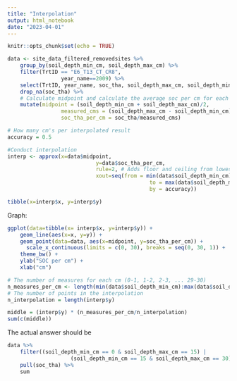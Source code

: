 ```yaml
---
title: "Interpolation"
output: html_notebook
date: "2023-04-01"
---
```


```r
knitr::opts_chunk$set(echo = TRUE)
```

```r
data <- site_data_filtered_removedsites %>%
	group_by(soil_depth_min_cm, soil_depth_max_cm) %>%
	filter(TrtID == "E6_T13_CT_CR8",
				 year_name==2009) %>%
	select(TrtID, year_name, soc_tha, soil_depth_max_cm, soil_depth_min_cm) %>%
	drop_na(soc_tha) %>%
	# Calculate midpoint and calculate the average soc per cm for each measurement depth
	mutate(midpoint = (soil_depth_min_cm + soil_depth_max_cm)/2,
				 measured_cms = (soil_depth_max_cm - soil_depth_min_cm),
				 soc_tha_per_cm = soc_tha/measured_cms)

# How many cm's per interpolated result
accuracy = 0.5

#Conduct interpolation
interp <- approx(x=data$midpoint,
							y=data$soc_tha_per_cm,
							rule=2, # Adds floor and ceiling from lowest and highest y values
							xout=seq(from = min(data$soil_depth_min_cm)+(accuracy/2),
											 to = max(data$soil_depth_max_cm)-(accuracy/2),
											 by = accuracy))

tibble(x=interp$x, y=interp$y)
```

Graph:
```r
ggplot(data=tibble(x= interp$x, y=interp$y)) +
	geom_line(aes(x=x, y=y)) +
	geom_point(data=data, aes(x=midpoint, y=soc_tha_per_cm)) +
	  scale_x_continuous(limits = c(0, 30), breaks = seq(0, 30, 1)) +
	theme_bw() +
	ylab("SOC per cm") +
	xlab("cm")
```

```r
# The number of measures for each cm (0-1, 1-2, 2-3, ... 29-30)
n_measures_per_cm <- length(min(data$soil_depth_min_cm):max(data$soil_depth_max_cm))
# The number of points in the interpolation
n_interpolation = length(interp$y)

middle = (interp$y) * (n_measures_per_cm/n_interpolation)
sum(c(middle))
```

The actual answer should be
```r
data %>%
	filter((soil_depth_min_cm == 0 & soil_depth_max_cm == 15) |
				 	(soil_depth_min_cm == 15 & soil_depth_max_cm == 30)) %>%
	pull(soc_tha) %>%
	sum
```
